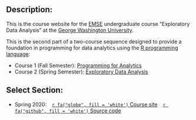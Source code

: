 ## Description:

This is the course website for the [EMSE](https://www.emse.seas.gwu.edu/) undergraduate course "Exploratory Data Analysis" at the [George Washington University](https://www.gwu.edu/).

This is the second part of a two-course sequence designed to provide a foundation in programming for data analytics using the [R programming language](https://www.r-project.org/):

- Course 1 (Fall Semester): [Programming for Analytics](https://emse-p4a-gwu.github.io)
- Course 2 (Spring Semester): [Exploratory Data Analysis](https://emse-eda-gwu.github.io)

## Select Section:

- Spring 2020: &ensp; [`r fa("globe", fill = 'white')` Course site](https://emse-eda-gwu.github.io/2020-Spring) &ensp; [`r fa("github", fill = 'white')` Source code](https://github.com/emse-eda-gwu/2020-Spring/)
